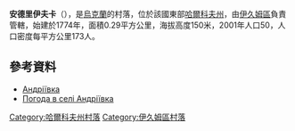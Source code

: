 {{coord|49|7|23|N|37|6|59|E|scale:100000_region:UA|display=title}}

'''安德里伊夫卡'''（{{lang-uk|Андріївка}}），是[[烏克蘭|烏克蘭]]的村落，位於該國東部[[哈爾科夫州|哈爾科夫州]]，由[[伊久姆區|伊久姆區]]負責管轄，始建於1774年，面積0.29平方公里，海拔高度150米，2001年人口50，人口密度每平方公里173人。

==參考資料==
*[http://w1.c1.rada.gov.ua/pls/z7502/A005?rdat1=09.01.2009&rf7571=33247 Андріївка]{{dead link|date=2017年12月 |bot=InternetArchiveBot |fix-attempted=yes }}
* [http://weather.in.ua/ua/har'kovskaja/175 Погода в селі Андріївка] {{Wayback|url=http://weather.in.ua/ua/har'kovskaja/175 |date=20160323023825 }}

{{DEFAULTSORT:Андріївка}}
[[Category:哈爾科夫州村落|Category:哈爾科夫州村落]]
[[Category:伊久姆區村落|Category:伊久姆區村落]]


{{Kharkiv-geo-stub}}
